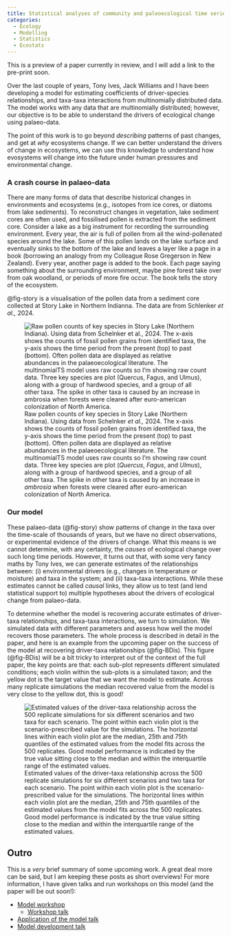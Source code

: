 ```yaml
---
title: Statistical analyses of community and paleoecological time series to identify environmental drivers and biotic interactions.
categories:
  - Ecology
  - Modelling
  - Statistics
  - Ecostats
---
```


This is a preview of a paper currently in review, and I will add a link to the pre-print soon.

Over the last couple of years, Tony Ives, Jack Williams and I have been developing a model for estimating coefficients of driver-species relationships, and taxa-taxa interactions from multinomially distributed data. The model works with any data that are multinomially distributed; however, our objective is to be able to understand the drivers of ecological change using palaeo-data.

The point of this work is to go beyond _describing_ patterns of past changes, and get at _why_ ecosystems change. If we can better understand the drivers of change in ecosystems, we can use this knowledge to understand how evosystems will change into the future under human pressures and environmental change.


### A crash course in palaeo-data

There are many forms of data that describe historical changes in environments and ecosystems (e.g., isotopes from ice cores, or diatoms from lake sediments). To reconstruct changes in vegetation, lake sediment cores are often used, and fossilised pollen is extracted from the sediment core. Consider a lake as a big instrument for recording the surrounding environment. Every year, the air is full of pollen from all the wind-pollenated species around the lake. Some of this pollen lands on the lake surface and eventually sinks to the bottom of the lake and leaves a layer like a page in a book (borrowing an analogy from my Colleague Rose Gregerson in New Zealand). Every year, another page is added to the book. Each page saying something about the surrounding environment, maybe pine forest take over from oak woodland, or periods of more fire occur. The book tells the story of the ecosystem.

@fig-story is a visualisation of the pollen data from a sediment core collected at Story Lake in Northern Indianna. The data are from Schlenker _et al.,_ 2024.

![Raw pollen counts of key species in Story Lake (Northern Indiana). Using data from Schelnker _et al.,_ 2024. The x-axis shows the counts of fossil pollen grains from identified taxa, the y-axis shows the time period from the present (top) to past (bottom). Often pollen data are displayed as relative abundances in the palaeoecological literature. The multinomialTS model uses raw counts so I'm showing raw count data. Three key species are plot (_Quercus_, _Fagus_, and _Ulmus_), along with a group of hardwood species, and a group of all other taxa. The spike in other taxa is caused by an increase in _ambrosia_ when forests were cleared after euro-american colonization of North America.](images/asena-2024-c/story-counts.png){#fig-story}

### Our model

These palaeo-data (@fig-story) show patterns of change in the taxa over the time-scale of thousands of years, but we have no direct observations, or experimental evidence of the drivers of change. What this means is we cannot determine, with any certainty, the _causes_ of ecological change over such long time periods. However, it turns out that, with some very fancy maths by Tony Ives, we can generate estimates of the relationships between: (i) environmental drivers (e.g., changes in temperature or moisture) and taxa in the system; and (ii) taxa-taxa interactions. While these estimates cannot be called _causal_ links, they allow us to test (and lend statistical support to) multiple hypotheses about the drivers of ecological change from palaeo-data.

To determine whether the model is recovering accurate estimates of driver-taxa relationships, and taxa-taxa interactions, we turn to simulation. We simulated data with different parameters and assess how well the model recovers those parameters. The whole process is described in detail in the paper, and here is an example from the upcoming paper on the success of the model at recovering driver-taxa relationships (@fig-BDis). This figure (@fig-BDis) will be a bit tricky to interpret out of the context of the full paper, the key points are that: each sub-plot represents different simulated conditions; each violin within the sub-plots is a simulated taxon; and the yellow dot is the target value that we want the model to estimate. Across many replicate simulations the median recovered value from the model is very close to the yellow dot, this is good!

![Estimated  values of the driver-taxa relationship across the 500 replicate simulations for six different scenarios and two taxa for each scenario. The point within each violin plot is the scenario-prescribed value for the simulations. The horizontal lines within each violin plot are the median, 25th and 75th quantiles of the estimated values from the model fits across the 500 replicates. Good model performance is indicated by the true value sitting close to the median and within the interquartile range of the estimated values.](images/asena-2024-c/B_dis.png){#fig-BDis}

## Outro

This is a _very_ brief summary of some upcoming work. A great deal more can be said, but I am keeping these posts as short overviews! For more information, I have given talks and run workshops on this model (and the paper will be out soon!):

- [Model workshop](https://quinnasena.github.io/state-space-workhop-ESA/state-space-walkthrough.html)
  - [Workshop talk](https://quinnasena.github.io/state-space-workhop-ESA/slides/slide_deck.html#%2Ftitle-slide)
- [Application of the model talk](https://quinnasena.github.io/state-space-workhop-ESA/slides/slide_ESA_talk.html#%2Ftitle-slide)
- [Model development talk](https://quinnasena.github.io/esa-slides/slide_deck.html#%2Ftitle-slide)